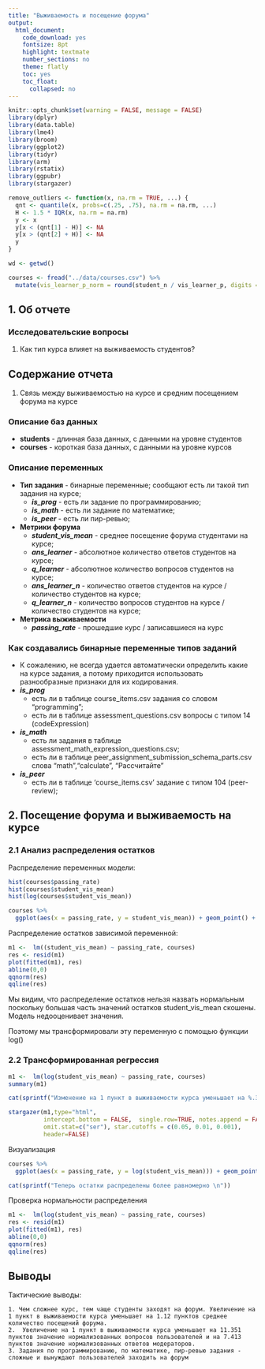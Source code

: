 ```yaml
---
title: "Выживаемость и посещение форума"
output:
  html_document:
    code_download: yes
    fontsize: 8pt
    highlight: textmate
    number_sections: no
    theme: flatly
    toc: yes
    toc_float:
      collapsed: no
---
```



```r
knitr::opts_chunk$set(warning = FALSE, message = FALSE)
library(dplyr)
library(data.table)
library(lme4)
library(broom)
library(ggplot2)
library(tidyr)
library(arm)
library(rstatix)
library(ggpubr)
library(stargazer)

remove_outliers <- function(x, na.rm = TRUE, ...) {
  qnt <- quantile(x, probs=c(.25, .75), na.rm = na.rm, ...)
  H <- 1.5 * IQR(x, na.rm = na.rm)
  y <- x
  y[x < (qnt[1] - H)] <- NA
  y[x > (qnt[2] + H)] <- NA
  y
}

```

```r
wd <- getwd()

courses <- fread("../data/courses.csv") %>%
  mutate(vis_learner_p_norm = round(student_n / vis_learner_p, digits = 2), student_vis_mean = remove_outliers(student_vis_mean), passing_rate = passing_rate * 100)


```

## 1. Об отчете

### Исследовательские вопросы

  1. Как тип курса влияет на выживаемость студентов?

## Содержание отчета

  1. Связь между выживаемостью на курсе и средним посещением форума на курсе
  
### Описание баз данных

- **students** - длинная база данных, с данными на уровне студентов
- **courses** - короткая база данных, с данными на уровне курсов

### Описание переменных

- **Тип задания** - бинарные переменные; сообщают есть ли такой тип задания на курсе;
  - ***is_prog*** - есть ли задание по программированию;
  - ***is_math*** - есть ли задание по математике;
  - ***is_peer*** - есть ли пир-ревью;
 
 
- **Метрики форума**
  - ***student_vis_mean*** - среднее посещение форума студентами на курсе;
  - ***ans_learner*** - абсолютное количество ответов студентов на курсе;
  - ***q_learner*** - абсолютное количество вопросов студентов на курсе;
  - ***ans_learner_n*** - количество ответов студентов на курсе / количество студентов на курсе;
  - ***q_learner_n*** - количество вопросов студентов на курсе / количество студентов на курсе;

- **Метрика выживаемости**
  - ***passing_rate*** - прошедшие курс / записавшиеся на курс

### Как создавались бинарные переменные типов заданий
 - К сожалению, не всегда удается автоматически определить какие на курсе задания, а потому приходится использовать разнообразные признаки для их кодирования.
  - ***is_prog***
    - есть ли в таблице course_items.csv задания со словом "programming";
    - есть ли в таблице assessment_questions.csv вопросы с типом 14 (codeExpression)
  - ***is_math***
    - есть ли задания в таблице assessment_math_expression_questions.csv;
    - есть ли в таблице peer_assignment_submission_schema_parts.csv слова "math","calculate", "Рассчитайте"
  - ***is_peer***
    - есть ли в таблице 'course_items.csv' задание с типом 104 (peer-review);


## 2. Посещение форума и выживаемость на курсе

### 2.1 Анализ распределения остатков

Распределение переменных модели:

```r
hist(courses$passing_rate)
hist(courses$student_vis_mean)
hist(log(courses$student_vis_mean))
```


```r
courses %>%
  ggplot(aes(x = passing_rate, y = student_vis_mean)) + geom_point() +  geom_smooth(method = "lm")

```

Распределение остатков зависимой переменной:


```r
m1 <-  lm((student_vis_mean) ~ passing_rate, courses)
res <- resid(m1)
plot(fitted(m1), res)
abline(0,0)
qqnorm(res)
qqline(res)
```

Мы видим, что распределение остатков нельзя назвать нормальным поскольку большая часть значений остатков  student_vis_mean скошены. Модель недооценивает значения. 

Поэтому мы трансформировали эту переменную с помощью функции log()

### 2.2 Трансформированная регрессия



```r
m1 <-  lm(log(student_vis_mean) ~ passing_rate, courses)
summary(m1)
```


```r

cat(sprintf("Изменение на 1 пункт в выживаемости курса уменьшает на %.3f пунктов среднее количество посещений форума.\nЧтобы получить данное значение мы нашли разницу между интерсептом и интерсепт + угол наклона, а полученное значение экспоненциировали\nЭто изменение значимо с p = %.3f", exp(m1$coefficients[1]) - exp(m1$coefficients[1] + m1$coefficients[2]), summary(m1)$coefficients[8]))

```
```r

stargazer(m1,type="html",
          intercept.bottom = FALSE,  single.row=TRUE, notes.append = FALSE,
          omit.stat=c("ser"), star.cutoffs = c(0.05, 0.01, 0.001),
          header=FALSE)

```



Визуализация 

```r
courses %>%
  ggplot(aes(x = passing_rate, y = log(student_vis_mean))) + geom_point() +  geom_smooth(method = "lm")


```

```r

cat(sprintf("Теперь остатки распределены более равномерно \n"))

```

Проверка нормальности распределения 
```r
m1 <-  lm(log(student_vis_mean) ~ passing_rate, courses)
res <- resid(m1)
plot(fitted(m1), res)
abline(0,0)
qqnorm(res)
qqline(res)
```



## Выводы

Тактические выводы:

    1. Чем сложнее курс, тем чаще студенты заходят на форум. Увеличение на 1 пункт в выживаемости курса уменьшает на 1.12 пунктов среднее количество посещений форума.
    2.  Увеличение на 1 пункт в выживаемости курса уменьшает на 11.351 пунктов значение нормализованных вопросов пользователей и на 7.413 пунктов значение нормализованных ответов модераторов.
    3. Задания по программированию, по математике, пир-ревью задания - сложные и вынуждают пользователей заходить на форум
